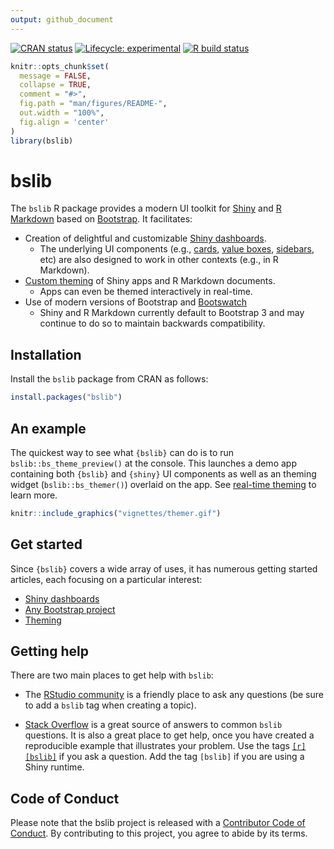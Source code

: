 ```yaml
---
output: github_document
---
```


<!-- badges: start -->

[![CRAN status](https://www.r-pkg.org/badges/version/bslib)](https://cran.r-project.org/package=bslib) [![Lifecycle: experimental](https://img.shields.io/badge/lifecycle-experimental-orange.svg)](https://lifecycle.r-lib.org/articles/stages.html) [![R build status](https://github.com/rstudio/bslib/actions/workflows/R-CMD-check.yaml/badge.svg)](https://github.com/rstudio/bslib/actions)

<!-- badges: end -->

```r
knitr::opts_chunk$set(
  message = FALSE,
  collapse = TRUE,
  comment = "#>",
  fig.path = "man/figures/README-",
  out.width = "100%",
  fig.align = 'center'
)
library(bslib)
```

# bslib

The `bslib` R package provides a modern UI toolkit for [Shiny](https://shiny.posit.co/) and [R Markdown](https://rmarkdown.rstudio.com/) based on [Bootstrap](https://getbootstrap.com/). It facilitates:   

* Creation of delightful and customizable [Shiny dashboards](https://rstudio.github.io/bslib/articles/dashboards.html).
  * The underlying UI components (e.g., [cards](https://rstudio.github.io/bslib/articles/cards.html), [value boxes](https://rstudio.github.io/bslib/articles/value-boxes.html), [sidebars](https://rstudio.github.io/bslib/articles/sidebars.html), etc) are also designed to work in other contexts (e.g., in R Markdown).
* [Custom theming](https://rstudio.github.io/bslib/articles/theming.html) of Shiny apps and R Markdown documents.
  * Apps can even be themed interactively in real-time.
* Use of modern versions of Bootstrap and [Bootswatch](https://bootswatch.com/)
  * Shiny and R Markdown currently default to Bootstrap 3 and may continue to do so to maintain backwards compatibility.

## Installation

Install the `bslib` package from CRAN as follows:

```r
install.packages("bslib")
```

## An example

The quickest way to see what `{bslib}` can do is to run `bslib::bs_theme_preview()` at the console. This launches a demo app containing both `{bslib}` and `{shiny}` UI components as well as an theming widget (`bslib::bs_themer()`) overlaid on the app. See [real-time theming](https://rstudio.github.io/bslib/articles/theming.html#real-time) to learn more.

```r
knitr::include_graphics("vignettes/themer.gif")
```

## Get started

Since `{bslib}` covers a wide array of uses, it has numerous getting started articles, each focusing on a particular interest:

* [Shiny dashboards](https://rstudio.github.io/bslib/articles/dashboards.html)
* [Any Bootstrap project](https://rstudio.github.io/bslib/articles/any-project.html)
* [Theming](https://rstudio.github.io/bslib/articles/theming.html)


## Getting help

There are two main places to get help with `bslib`:

+ The [RStudio community](https://community.rstudio.com) is a friendly place to ask any questions (be sure to add a `bslib` tag when creating a topic).

+ [Stack Overflow](https://stackoverflow.com/questions/tagged/bslib) is a great source of answers to common `bslib` questions. It is also a great place to get help, once you have created a reproducible example that illustrates your problem. Use the tags [`[r][bslib]`](https://stackoverflow.com/questions/tagged/bslib+r) if you ask a question. Add the tag `[bslib]` if you are using a Shiny runtime.

## Code of Conduct

Please note that the bslib project is released with a [Contributor Code of Conduct](https://github.com/rstudio/bslib/blob/main/CODE_OF_CONDUCT.md). By contributing to this project, you agree to abide by its terms.
